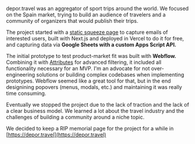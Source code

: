 depor.travel was an aggregator of sport trips around the world. We focused on the Spain market, trying to build an audience of travelers and a community of organizers that would publish their trips.

The project started with a [static squeeze page](https://github.com/guillermodlpa/deportravel-squeeze-page) to capture emails of interested users, built with Next.js and deployed in Vercel to do it for free, and capturing data via **Google Sheets with a custom Apps Script API.**

The initial prototype to test product-market fit was built with **Webflow.** Combining it with [Attributes](https://www.finsweet.com/attributes/) for advanced filtering, it included all functionality necessary for an MVP. I'm an advocate for not over-engineering solutions or building complex codebases when implementing prototypes. Webflow seemed like a great tool for that, but in the end designining popovers (menus, modals, etc.) and maintaining it was really time consuming.

Eventually we stopped the project due to the lack of traction and the lack of a clear business model. We learned a lot about the travel industry and the challenges of building a community around a niche topic.

We decided to keep a RIP memorial page for the project for a while in [https://depor.travel](https://depor.travel)

